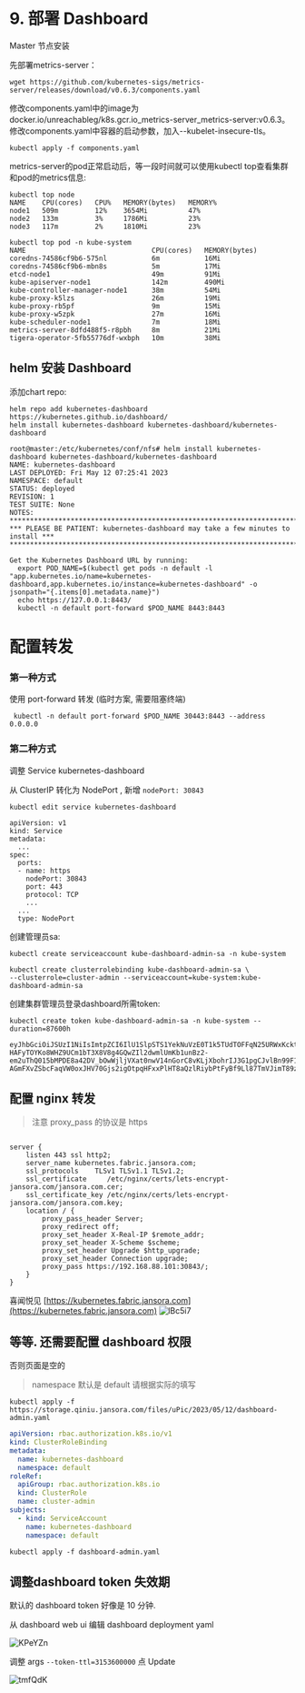 # 9. 部署 Dashboard


<Callout type="warning" emoji="⚠️">
    Master 节点安装
</Callout>

先部署metrics-server：

```
wget https://github.com/kubernetes-sigs/metrics-server/releases/download/v0.6.3/components.yaml

```

修改components.yaml中的image为docker.io/unreachableg/k8s.gcr.io_metrics-server_metrics-server:v0.6.3。 修改components.yaml中容器的启动参数，加入--kubelet-insecure-tls。


```
kubectl apply -f components.yaml

```
metrics-server的pod正常启动后，等一段时间就可以使用kubectl top查看集群和pod的metrics信息:

```
kubectl top node
NAME    CPU(cores)   CPU%   MEMORY(bytes)   MEMORY%
node1   509m         12%    3654Mi          47%
node2   133m         3%     1786Mi          23%
node3   117m         2%     1810Mi          23%

kubectl top pod -n kube-system
NAME                               CPU(cores)   MEMORY(bytes)
coredns-74586cf9b6-575nl           6m           16Mi
coredns-74586cf9b6-mbn8s           5m           17Mi
etcd-node1                         49m          91Mi
kube-apiserver-node1               142m         490Mi
kube-controller-manager-node1      38m          54Mi
kube-proxy-k5lzs                   26m          19Mi
kube-proxy-rb5pf                   9m           15Mi
kube-proxy-w5zpk                   27m          16Mi
kube-scheduler-node1               7m           18Mi
metrics-server-8dfd488f5-r8pbh     8m           21Mi
tigera-operator-5fb55776df-wxbph   10m          38Mi
```



## helm 安装 Dashboard
添加chart repo:
```
helm repo add kubernetes-dashboard https://kubernetes.github.io/dashboard/
helm install kubernetes-dashboard kubernetes-dashboard/kubernetes-dashboard
```

```
root@master:/etc/kubernetes/conf/nfs# helm install kubernetes-dashboard kubernetes-dashboard/kubernetes-dashboard
NAME: kubernetes-dashboard
LAST DEPLOYED: Fri May 12 07:25:41 2023
NAMESPACE: default
STATUS: deployed
REVISION: 1
TEST SUITE: None
NOTES:
*********************************************************************************
*** PLEASE BE PATIENT: kubernetes-dashboard may take a few minutes to install ***
*********************************************************************************

Get the Kubernetes Dashboard URL by running:
  export POD_NAME=$(kubectl get pods -n default -l "app.kubernetes.io/name=kubernetes-dashboard,app.kubernetes.io/instance=kubernetes-dashboard" -o jsonpath="{.items[0].metadata.name}")
  echo https://127.0.0.1:8443/
  kubectl -n default port-forward $POD_NAME 8443:8443
```
# 配置转发
### 第一种方式
使用 port-forward 转发 (临时方案, 需要阻塞终端)
```
 kubectl -n default port-forward $POD_NAME 30443:8443 --address 0.0.0.0
```
### 第二种方式
调整 Service kubernetes-dashboard

从 ClusterIP 转化为 NodePort , 新增 `nodePort: 30843`
```
kubectl edit service kubernetes-dashboard
```
```
apiVersion: v1
kind: Service
metadata:
  ...
spec:
  ports:
  - name: https
    nodePort: 30843
    port: 443
    protocol: TCP
    ...
  ...
  type: NodePort
```

创建管理员sa:

```
kubectl create serviceaccount kube-dashboard-admin-sa -n kube-system

kubectl create clusterrolebinding kube-dashboard-admin-sa \
--clusterrole=cluster-admin --serviceaccount=kube-system:kube-dashboard-admin-sa

```
创建集群管理员登录dashboard所需token:

```
kubectl create token kube-dashboard-admin-sa -n kube-system --duration=87600h

eyJhbGciOiJSUzI1NiIsImtpZCI6IlU1SlpSTS1YekNuVzE0T1k5TUdTOFFqN25URWxKckt6OUJBT0xzblBsTncifQ.eyJhdWQiOlsiaHR0cHM6Ly9rdWJlcm5ldGVzLmRlZmF1bHQuc3ZjLmNsdXN0ZXIubG9jYWwiXSwiZXhwIjoxOTY4OTA4MjgyLCJpYXQiOjE2NTM1NDgyODIsImlzcyI6Imh0dHBzOi8va3ViZXJuZXRlcy5kZWZhdWx0LnN2Yy5jbHVzdGVyLmxvY2FsIiwia3ViZXJuZXRlcy5pbyI6eyJuYW1lc3BhY2UiOiJrdWJlLXN5c3RlbSIsInNlcnZpY2VhY2NvdW50Ijp7Im5hbWUiOiJrdWJlLWRhc2hib2FyZC1hZG1pbi1zYSIsInVpZCI6IjY0MmMwMmExLWY1YzktNDFjNy04Mjc5LWQ1ZmI3MGRjYTQ3ZSJ9fSwibmJmIjoxNjUzNTQ4MjgyLCJzdWIiOiJzeXN0ZW06c2VydmljZWFjY291bnQ6a3ViZS1zeXN0ZW06a3ViZS1kYXNoYm9hcmQtYWRtaW4tc2EifQ.Xqxlo2vJ9Hb6UUVIqwvc8I5bahdxKzSRSaQI_67Yt7_YEHmkkHApxUGlwJYTKF9ufww3btlCmM8PtRn5_Q1yv-HAFyTOYKo8WHZ9UCm1bT3X8V8g4GQwZIl2dwmlUmKb1unBz2-em2uThQ015bMPDE8a42DV_bOwWjljVXat0nwV14nGorC8vKLjXbohrIJ3G1pgCJvlBn99F1RelmSUSQLlolUFoxpN6MamYTElwR6FfD-AGmFXvZSbcFaqVW0oxJHV70Gjs2igOtpqHFxxPlHT8aQzlRiybPtFyBf9Ll87TmVJimT89z8wv2si2Nee8bB2jhsApLn8TJyUSlbTXA

```

## 配置 nginx 转发

> 注意 proxy_pass 的协议是 https


```

server {
    listen 443 ssl http2;
    server_name kubernetes.fabric.jansora.com;
    ssl_protocols    TLSv1 TLSv1.1 TLSv1.2;
    ssl_certificate     /etc/nginx/certs/lets-encrypt-jansora.com/jansora.com.cer;
    ssl_certificate_key /etc/nginx/certs/lets-encrypt-jansora.com/jansora.com.key;
    location / {
        proxy_pass_header Server;
        proxy_redirect off;
        proxy_set_header X-Real-IP $remote_addr;
        proxy_set_header X-Scheme $scheme;
        proxy_set_header Upgrade $http_upgrade;
        proxy_set_header Connection upgrade;
        proxy_pass https://192.168.88.101:30843/;
    }
}
```

喜闻悦见
[https://kubernetes.fabric.jansora.com](https://kubernetes.fabric.jansora.com)
![lBc5i7](https://cdn.jansora.com/files/uPic/2023/09/21/lBc5i7.png)

## 等等. 还需要配置 dashboard 权限
否则页面是空的
> namespace 默认是 default 请根据实际的填写

`kubectl apply -f https://storage.qiniu.jansora.com/files/uPic/2023/05/12/dashboard-admin.yaml`

```yaml filename="dashboard-admin.yaml"
apiVersion: rbac.authorization.k8s.io/v1
kind: ClusterRoleBinding
metadata:
  name: kubernetes-dashboard
  namespace: default
roleRef:
  apiGroup: rbac.authorization.k8s.io
  kind: ClusterRole
  name: cluster-admin
subjects:
  - kind: ServiceAccount
    name: kubernetes-dashboard
    namespace: default
```
`kubectl apply -f dashboard-admin.yaml`
## 调整dashboard token 失效期
默认的 dashboard token 好像是 10 分钟.

从 dashboard web ui 编辑 dashboard deployment yaml

![KPeYZn](https://storage.qiniu.jansora.com/files/uPic/2023/05/12/KPeYZn.jpg)

调整 args `--token-ttl=3153600000` 点 Update

![tmfQdK](https://storage.qiniu.jansora.com/files/uPic/2023/05/12/tmfQdK.jpg)
